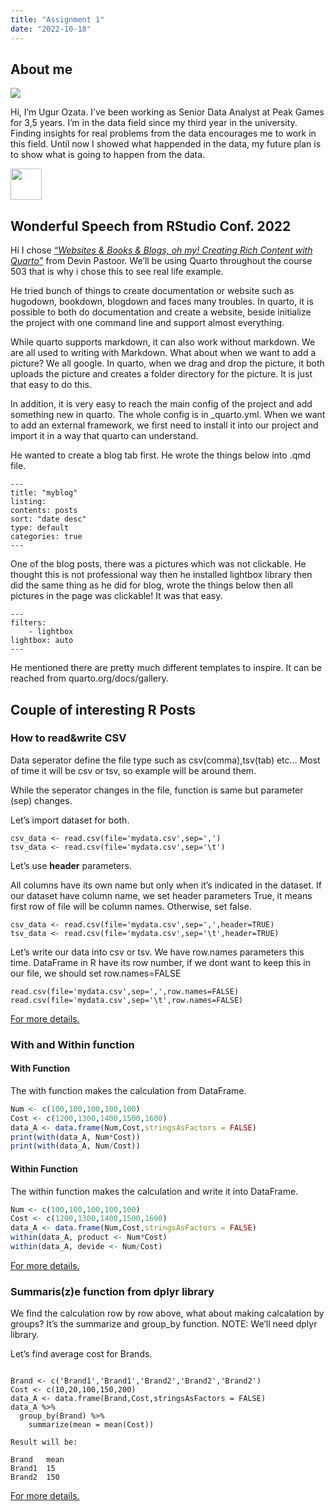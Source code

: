 ```yaml
---
title: "Assignment 1"
date: "2022-10-18"
---
```


## **About me**

![](images/paste-2B02A4B0.png)

Hi, I'm Ugur Ozata. I've been working as Senior Data Analyst at Peak Games for 3,5 years. I'm in the data field since my third year in the university. Finding insights for real problems from the data encourages me to work in this field. Until now I showed what happended in the data, my future plan is to show what is going to happen from the data.

<a href="https://tr.linkedin.com/in/ugurozata" target="_blank">
<img src="https://marka-logo.com/wp-content/uploads/2020/04/Linkedin-Logo.png" style="width:50px;">
</a>



## **Wonderful Speech from RStudio Conf. 2022**

Hi I chose [*"Websites & Books & Blogs, oh my! Creating Rich Content with Quarto"*](https://www.rstudio.com/conference/2022/talks/sessions/quarto-deep-dive/websites-books-blogs-quarto/) from Devin Pastoor. We'll be using Quarto throughout the course 503 that is why i chose this to see real life example.

He tried bunch of things to create documentation or website such as hugodown, bookdown, blogdown and faces many troubles. In quarto, it is possible to both do documentation and create a website, beside initialize the project with one command line and support almost everything.

While quarto supports markdown, it can also work without markdown. We are all used to writing with Markdown. What about when we want to add a picture? We all google. In quarto, when we drag and drop the picture, it both uploads the picture and creates a folder directory for the picture. It is just that easy to do this.

In addition, it is very easy to reach the main config of the project and add something new in quarto. The whole config is in \_quarto.yml. When we want to add an external framework, we first need to install it into our project and import it in a way that quarto can understand.

He wanted to create a blog tab first. He wrote the things below into .qmd file.

```
--- 
title: "myblog"
listing:
contents: posts
sort: "date desc"
type: default
categories: true
---
```

  One of the blog posts, there was a pictures which was not clickable. He thought this is not professional way then he installed lightbox library then did the same thing as he did for blog, wrote the things below then all pictures in the page was clickable! It was that easy.

```
---
filters:
    - lightbox
lightbox: auto
---
```

He mentioned there are pretty much different templates to inspire. It can be reached from quarto.org/docs/gallery.


## Couple of interesting R Posts

### How to read&write CSV

Data seperator define the file type such as csv(comma),tsv(tab) etc... Most of time it will be csv or tsv, so example will be around them.

While the seperator changes in the file, function is same but parameter (sep) changes.

Let's import dataset for both.

```
csv_data <- read.csv(file='mydata.csv',sep=',')
tsv_data <- read.csv(file='mydata.csv',sep='\t')
```

Let's use **header** parameters.

All columns have its own name but only when it's indicated in the dataset. If our dataset have column name, we set header parameters True, it means first row of file will be column names. Otherwise, set false.

```
csv_data <- read.csv(file='mydata.csv',sep=',',header=TRUE)
tsv_data <- read.csv(file='mydata.csv',sep='\t',header=TRUE)
```

Let's write our data into csv or tsv.
We have row.names parameters this time. DataFrame in R have its row number, if we dont want to keep this in our file, we should set row.names=FALSE

```
read.csv(file='mydata.csv',sep=',',row.names=FALSE)
read.csv(file='mydata.csv',sep='\t',row.names=FALSE)
```

[For more details.](https://swcarpentry.github.io/r-novice-inflammation/11-supp-read-write-csv/)

### With and Within function
#### With Function
The with function makes the calculation from DataFrame.

```r
Num <- c(100,100,100,100,100)
Cost <- c(1200,1300,1400,1500,1600)
data_A <- data.frame(Num,Cost,stringsAsFactors = FALSE)
print(with(data_A, Num*Cost))
print(with(data_A, Num/Cost))
```

#### Within Function
The within function makes the calculation and write it into DataFrame.

```r
Num <- c(100,100,100,100,100)
Cost <- c(1200,1300,1400,1500,1600)
data_A <- data.frame(Num,Cost,stringsAsFactors = FALSE)
within(data_A, product <- Num*Cost)
within(data_A, devide <- Num/Cost)
```
[For more details.](https://www.digitalocean.com/community/tutorials/with-and-within-function-in-r)


### Summaris(z)e function from dplyr library
We find the calculation row by row above, what about making calcalation by groups? It's the summarize and group_by function. NOTE: We'll need dplyr library.

Let's find average cost for Brands.

```

Brand <- c('Brand1','Brand1','Brand2','Brand2','Brand2')
Cost <- c(10,20,100,150,200)
data_A <- data.frame(Brand,Cost,stringsAsFactors = FALSE)
data_A %>%
  group_by(Brand) %>%
    summarize(mean = mean(Cost))

Result will be: 

Brand   mean
Brand1	15			
Brand2	150	

```

[For more details.](https://www.rdocumentation.org/packages/dplyr/versions/0.7.8/topics/summarise)